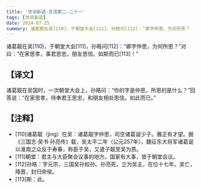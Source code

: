 ```yaml
---
title: '世说新语-言语第二-二十一'
tags: [世说新语]
date: 2024-07-25
summary: 诸葛靓在吴[110]，于朝堂大会[111]，孙晧问[112]：“卿字仲思，为何所思？
---
```


诸葛靓在吴[110]，于朝堂大会[111]，孙晧问[112]：“卿字仲思，为何所思？”对曰：“在家思孝，事君思忠，朋友思信。如斯而已[113]！”

## 【译文】

诸葛靓在吴国时，一次朝堂大会上，孙晧问：“你的字是仲思，所思的是什么？”回答说：“在家思孝，侍奉君王思忠，和朋友相处思信。如此而已。”

## 【注释】

- [110]诸葛靓（jìng）在吴：诸葛靓字仲思，司空诸葛诞少子。雅正有才望。据《三国志·吴书·孙亮传》载，吴太平二年（公元257年），魏征东大将军诸葛诞以淮南之众反于寿春，称臣于吴，又遣子靓至吴为质。
- [111]朝堂：君主与大臣聚会议事的地方。国家有大事，皆于朝堂会议。
- [112]孙晧：字元宗，三国吴孙权孙。孙亮死，立为吴主，在位十七年。吴亡，降晋，封归命侯。
- [113]斯：此。
